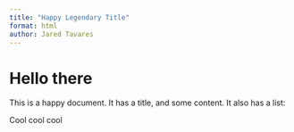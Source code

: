 ```yaml
---
title: "Happy Legendary Title"
format: html
author: Jared Tavares
---
```


# Hello there


This is a happy document. It has a title, and some content. It also has a list:

Cool cool cool
